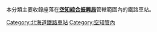 本分類主要收錄座落在'''[[空知綜合振興局|空知綜合振興局]]'''管轄範圍內的鐵路車站。

[[Category:北海道鐵路車站|Category:北海道鐵路車站]]
[[Category:空知管內|Category:空知管內]]